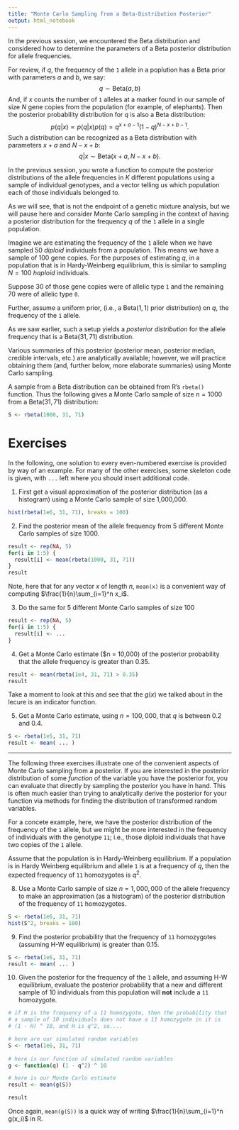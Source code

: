 ```yaml
---
title: "Monte Carlo Sampling from a Beta-Distribution Posterior"
output: html_notebook
---
```


In the previous session, we encountered the Beta distribution and 
considered how to determine the parameters of a Beta posterior distribution
for allele frequencies.  

For review, if $q$, the frequency of the `1` allele in a poplution has a Beta prior
with parameters $a$ and $b$, we say:
$$
q \sim \mathrm{Beta}(a, b)
$$
And, if $x$ counts the number of `1` alleles at a marker found in our sample of size $N$ gene copies from the population (for example, of elephants). Then the posterior probability
distribution for $q$ is also a Beta distribution:
$$
p(q|x) \propto p(q|x)p(q) = q^{x + a - 1}(1-q)^{N-x+b - 1}.
$$
Such a distribution can be recognized as a Beta distribution with parameters
$x+a$ and $N - x + b$:
$$
q|x \sim \mathrm{Beta}(x+a, N-x+b).
$$

In the previous session, you wrote a function to compute the posterior
distributions of the allele frequencies in $K$ different populations using 
a sample of individual genotypes, and a vector telling us which population
each of those individuals belonged to.

As we will see, that is not the endpoint of a genetic mixture analysis, but we will
pause here and consider Monte Carlo sampling in the context of having a posterior
distribution for the frequency $q$ of the `1` allele in a single population.

Imagine we are estimating the frequency of the `1` allele when we have sampled 50 _diploid_
individuals from a population.  This means we have a sample of 100 gene copies.
For the purposes of estimating $q$, in a population
that is in Hardy-Weinberg equilibrium, this is similar to
sampling $N=100$ _haploid_ individuals.

Suppose 30 of those gene copies were of allelic type `1` and the remaining 70 were
of allelic type `0`.

Further, assume a uniform prior, (i.e., a $\mathrm{Beta}(1,1)$ prior distribution)
on $q$, the frequency of the `1` allele.

As we saw earlier, such a setup yields a _posterior distribution_ for the
allele frequency that is a $\mathrm{Beta}(31, 71)$ distribution.

Various summaries of this posterior (posterior mean, posterior median,
credible intervals, etc.) are analytically available; however, we will practice
obtaining them (and, further below, more elaborate summaries) using Monte
Carlo sampling.

A sample from a Beta distribution can be obtained from R's `rbeta()` function.
Thus the following gives a Monte Carlo sample of size $n = 1000$ from a
$\mathrm{Beta}(31,71)$ distribution:
```r
S <- rbeta(1000, 31, 71)
```

# Exercises

In the following, one solution to every even-numbered exercise is provided by way
of an example.  For many of the other exercises, some skeleton code is given, with
`...` left where you should insert additional code.

1. First get a visual approximation of the posterior distribution (as a histogram)
using a Monte Carlo sample of size 1,000,000.
```r
hist(rbeta(1e6, 31, 71), breaks = 100)
```

2. Find the posterior mean of the allele frequency from 5 different Monte Carlo samples of size 1000.
```r
result <- rep(NA, 5)
for(i in 1:5) {
  result[i] <- mean(rbeta(1000, 31, 71))
}
result
```
Note, here that for any vector $x$ of length $n$, `mean(x)` is a convenient way
of computing $\frac{1}{n}\sum_{i=1}^n x_i$.

3. Do the same for 5 different Monte Carlo samples of size 100
```r
result <- rep(NA, 5)
for(i in 1:5) {
  result[i] <- ...
}
```

4. Get a Monte Carlo estimate ($n = 10,000) of the posterior probability that the allele frequency is greater than 0.35.
```r
result <- mean(rbeta(1e4, 31, 71) > 0.35)
result
```
Take a moment to look at this and see that the $g(x)$ we talked about in the lecure
is an indicator function.


5. Get a Monte Carlo estimate, using $n = 100,000$, that $q$ is between
0.2 and 0.4.
```r
S <- rbeta(1e5, 31, 71)
result <- mean( ... )
```

---

The following three exercises illustrate one of the convenient aspects of
Monte Carlo sampling from a posterior.  If you are
interested in the posterior distribution of some _function_ of the variable you have the posterior
for, you can evaluate that directly by sampling the posterior you have in hand.  This is often much
easier than trying to analytically derive the posterior for your function via methods for finding the
distribution of transformed random variables.


For a concete example, here, we have the posterior distribution of the
frequency of the `1` allele, but we might be
more interested in the frequency of individuals with the genotype `11`; i.e., those
diploid individuals that have two copies of the `1` allele.  

Assume that the population
is in Hardy-Weinberg equilibrium.
If a population is in Hardy Weinberg equilibrium and allele `1` is at a frequency of $q$, then
the expected frequency of `11` homozygotes is $q^2$.  

8. Use a Monte Carlo sample of size $n = 1,000,000$ of the allele
frequency to make an approximation (as a
histogram) of the posterior distribution of the frequency of `11` homozygotes.
```r
S <- rbeta(1e6, 31, 71)
hist(S^2, breaks = 100)
```

9. Find the posterior probability that the frequency of `11` homozygotes (assuming H-W equilibrium)
is greater than 0.15.
```r
S <- rbeta(1e6, 31, 71)
result <- mean( ... )
```


10. Given the posterior for the frequency of the `1` allele, and assuming H-W equilibrium, evaluate
the posterior probability that a new and different sample of 10 individuals from this
population will **not** include
a `11` homozygote.
```r
# if H is the frequency of a 11 homozygote, then the probability that
# a sample of 10 individuals does not have a 11 homozygote in it is
# (1 - H) ^ 10, and H is q^2, so....

# here are our simulated random variables
S <- rbeta(1e6, 31, 71)
  
# here is our function of simulated random variables
g <- function(q) (1 - q^2) ^ 10

# here is our Monte Carlo estimate
result <- mean(g(S))

result
```

Once again, `mean(g(S))` is a quick way of writing
$\frac{1}{n}\sum_{i=1}^n g(x_i)$ in R.